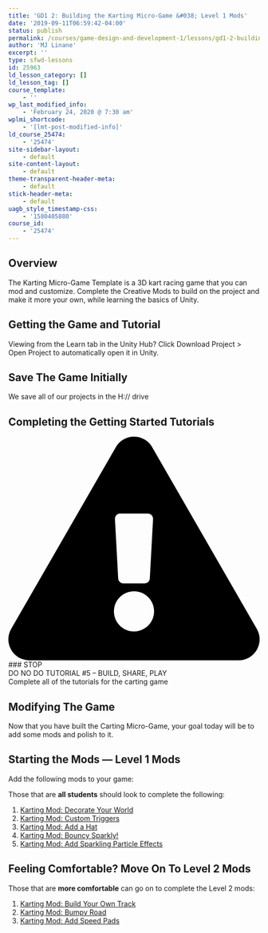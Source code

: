 ```yaml
---
title: 'GD1 2: Building the Karting Micro-Game &#038; Level 1 Mods'
date: '2019-09-11T06:59:42-04:00'
status: publish
permalink: /courses/game-design-and-development-1/lessons/gd1-2-building-the-karting-micro-game-level-1-mods
author: 'MJ Linane'
excerpt: ''
type: sfwd-lessons
id: 25963
ld_lesson_category: []
ld_lesson_tag: []
course_template:
    - ''
wp_last_modified_info:
    - 'February 24, 2020 @ 7:30 am'
wplmi_shortcode:
    - '[lmt-post-modified-info]'
ld_course_25474:
    - '25474'
site-sidebar-layout:
    - default
site-content-layout:
    - default
theme-transparent-header-meta:
    - default
stick-header-meta:
    - default
uagb_style_timestamp-css:
    - '1580405880'
course_id:
    - '25474'
---
```

Overview
--------

 The Karting Micro-Game Template is a 3D kart racing game that you can mod and customize. Complete the Creative Mods to build on the project and make it more your own, while learning the basics of Unity.

Getting the Game and Tutorial
-----------------------------

 Viewing from the Learn tab in the Unity Hub? Click Download Project &gt; Open Project to automatically open it in Unity.

Save The Game Initially
-----------------------

We save all of our projects in the H:// drive

Completing the Getting Started Tutorials
----------------------------------------

<div class="warning uagb-infobox__outer-wrap uagb-block-8e19ac81-8705-45c8-aaee-889b27623bef"><div class="uagb-infobox__content-wrap uagb-infobox uagb-infobox-has-icon uagb-infobox-icon-left uagb-infobox-left uagb-infobox-stacked-tablet uagb-infobox-image-valign-middle uagb-infobox-enable-border-radius "><div class="uagb-ifb-left-right-wrap"><div class="uagb-ifb-image-icon-content uagb-ifb-imgicon-wrap"><div class="uagb-ifb-icon-wrap"><span class="uagb-ifb-icon"><svg viewbox="0 0 576 512" xmlns="http://www.w3.org/2000/svg"><path d="M569.517 440.013C587.975 472.007 564.806 512 527.94 512H48.054c-36.937 0-59.999-40.055-41.577-71.987L246.423 23.985c18.467-32.009 64.72-31.951 83.154 0l239.94 416.028zM288 354c-25.405 0-46 20.595-46 46s20.595 46 46 46 46-20.595 46-46-20.595-46-46-46zm-43.673-165.346l7.418 136c.347 6.364 5.609 11.346 11.982 11.346h48.546c6.373 0 11.635-4.982 11.982-11.346l7.418-136c.375-6.874-5.098-12.654-11.982-12.654h-63.383c-6.884 0-12.356 5.78-11.981 12.654z"></path></svg></span></div></div><div class="uagb-ifb-content"><div class="uagb-ifb-title-wrap">### STOP

</div><div class="uagb-ifb-separator-parent"><div class="uagb-ifb-separator"></div></div><div class="uagb-ifb-text-wrap">DO NO DO TUTORIAL #5 – BUILD, SHARE, PLAY

</div></div></div></div></div>Complete all of the tutorials for the carting game

Modifying The Game
------------------

Now that you have built the Carting Micro-Game, your goal today will be to add some mods and polish to it.

Starting the Mods — Level 1 Mods
--------------------------------

Add the following mods to your game:

Those that are **all students** should look to complete the following:

1. [Karting Mod: Decorate Your World](https://learn.unity.com/tutorial/karting-mod-decorate-your-world?projectId=5c82b27cedbc2a0e8db0c728)
2. [Karting Mod: Custom Triggers](https://learn.unity.com/tutorial/karting-mod-custom-triggers?projectId=5c82b27cedbc2a0e8db0c728)
3. [Karting Mod: Add a Hat](https://learn.unity.com/tutorial/karting-challenge-add-a-hat?projectId=5c82b27cedbc2a0e8db0c728)
4. [Karting Mod: Bouncy Sparkly!](https://learn.unity.com/tutorial/karting-challenge-bouncy-sparkly?projectId=5c82b27cedbc2a0e8db0c728)
5. [Karting Mod: Add Sparkling Particle Effects](https://learn.unity.com/tutorial/karting-mod-add-particles?projectId=5c82b27cedbc2a0e8db0c728)

Feeling Comfortable? Move On To Level 2 Mods
--------------------------------------------

Those that are **more comfortable** can go on to complete the Level 2 mods:

1. [Karting Mod: Build Your Own Track](https://learn.unity.com/tutorial/karting-mod-build-your-own-track?projectId=5c82b27cedbc2a0e8db0c728)
2. [Karting Mod: Bumpy Road](https://learn.unity.com/tutorial/karting-mod-bumpy-road?projectId=5c82b27cedbc2a0e8db0c728)
3. [Karting Mod: Add Speed Pads](https://learn.unity.com/tutorial/karting-mod-add-speed-pads?projectId=5c82b27cedbc2a0e8db0c728)